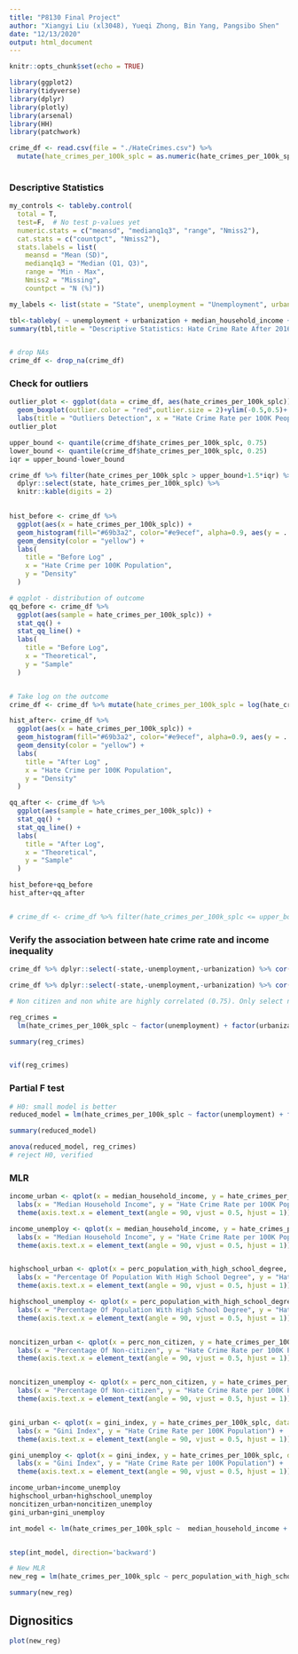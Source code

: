 ```yaml
---
title: "P8130 Final Project"
author: "Xiangyi Liu (xl3048), Yueqi Zhong, Bin Yang, Pangsibo Shen"
date: "12/13/2020"
output: html_document
---
```


```r
knitr::opts_chunk$set(echo = TRUE)

library(ggplot2)
library(tidyverse)
library(dplyr)
library(plotly)
library(arsenal)
library(HH)
library(patchwork)


```


```r
crime_df <- read.csv(file = "./HateCrimes.csv") %>% 
  mutate(hate_crimes_per_100k_splc = as.numeric(hate_crimes_per_100k_splc))
  
```


### Descriptive Statistics
```r
my_controls <- tableby.control(
  total = T,
  test=F,  # No test p-values yet
  numeric.stats = c("meansd", "medianq1q3", "range", "Nmiss2"),
  cat.stats = c("countpct", "Nmiss2"),
  stats.labels = list(
    meansd = "Mean (SD)",
    medianq1q3 = "Median (Q1, Q3)",
    range = "Min - Max",
    Nmiss2 = "Missing",
    countpct = "N (%)"))

my_labels <- list(state = "State", unemployment = "Unemployment", urbanization = "Urbanization", median_household_income = "Median Household Income", perc_population_with_high_school_degree = "High School Education %", perc_non_citizen = "Non Citizen %", gini_index = "Gini Index", perc_non_white = " Non White %", hate_crimes_per_100k_splc = "Hate Crime Rate per 100K")

tbl<-tableby( ~ unemployment + urbanization + median_household_income + perc_population_with_high_school_degree + perc_non_citizen + gini_index + perc_non_white + hate_crimes_per_100k_splc,data = crime_df, control=my_controls,test=FALSE)
summary(tbl,title = "Descriptive Statistics: Hate Crime Rate After 2016 Election",labelTranslations = my_labels,text=TRUE)


# drop NAs
crime_df <- drop_na(crime_df)
```


### Check for outliers
```r
outlier_plot <- ggplot(data = crime_df, aes(hate_crimes_per_100k_splc))+
  geom_boxplot(outlier.color = "red",outlier.size = 2)+ylim(-0.5,0.5)+
  labs(title = "Outliers Detection", x = "Hate Crime Rate per 100K People")
outlier_plot

upper_bound <- quantile(crime_df$hate_crimes_per_100k_splc, 0.75)
lower_bound <- quantile(crime_df$hate_crimes_per_100k_splc, 0.25)
iqr = upper_bound-lower_bound

crime_df %>% filter(hate_crimes_per_100k_splc > upper_bound+1.5*iqr) %>% 
  dplyr::select(state, hate_crimes_per_100k_splc) %>%
  knitr::kable(digits = 2)
 

hist_before <- crime_df %>% 
  ggplot(aes(x = hate_crimes_per_100k_splc)) +
  geom_histogram(fill="#69b3a2", color="#e9ecef", alpha=0.9, aes(y = ..density..)) + 
  geom_density(color = "yellow") +
  labs(
    title = "Before Log" ,
    x = "Hate Crime per 100K Population",
    y = "Density"
  )

# qqplot - distribution of outcome
qq_before <- crime_df %>% 
  ggplot(aes(sample = hate_crimes_per_100k_splc)) + 
  stat_qq() + 
  stat_qq_line() +
  labs(
    title = "Before Log",
    x = "Theoretical",
    y = "Sample"
  )


# Take log on the outcome
crime_df <- crime_df %>% mutate(hate_crimes_per_100k_splc = log(hate_crimes_per_100k_splc))

hist_after<- crime_df %>% 
  ggplot(aes(x = hate_crimes_per_100k_splc)) +
  geom_histogram(fill="#69b3a2", color="#e9ecef", alpha=0.9, aes(y = ..density..)) + 
  geom_density(color = "yellow") +
  labs(
    title = "After Log" ,
    x = "Hate Crime per 100K Population",
    y = "Density"
  )

qq_after <- crime_df %>% 
  ggplot(aes(sample = hate_crimes_per_100k_splc)) + 
  stat_qq() + 
  stat_qq_line() +
  labs(
    title = "After Log",
    x = "Theoretical",
    y = "Sample"
  )

hist_before+qq_before
hist_after+qq_after


# crime_df <- crime_df %>% filter(hate_crimes_per_100k_splc <= upper_bound+1.5*iqr)

```


### Verify the association between hate crime rate and income inequality

```r
crime_df %>% dplyr::select(-state,-unemployment,-urbanization) %>% cor() %>% knitr::kable(digits = 2)

crime_df %>% dplyr::select(-state,-unemployment,-urbanization) %>% cor() %>% corrplot::corrplot(method = "circle", type = "upper", diag=FALSE)

# Non citizen and non white are highly correlated (0.75). Only select non_citizen for model.

```

```r

reg_crimes = 
  lm(hate_crimes_per_100k_splc ~ factor(unemployment) + factor(urbanization) + perc_population_with_high_school_degree + median_household_income +  perc_non_citizen + gini_index, data = crime_df)

summary(reg_crimes)


vif(reg_crimes)
```


### Partial F test
```r

# H0: small model is better
reduced_model = lm(hate_crimes_per_100k_splc ~ factor(unemployment) + factor(urbanization) + perc_population_with_high_school_degree + median_household_income +  perc_non_citizen, data = crime_df)

summary(reduced_model)

anova(reduced_model, reg_crimes)
# reject H0, verified
```


### MLR

```r
income_urban <- qplot(x = median_household_income, y = hate_crimes_per_100k_splc, data = crime_df, color =factor(urbanization)) + geom_smooth(method = "lm", se = FALSE) + 
  labs(x = "Median Household Income", y = "Hate Crime Rate per 100K Population") +
  theme(axis.text.x = element_text(angle = 90, vjust = 0.5, hjust = 1))

income_unemploy <- qplot(x = median_household_income, y = hate_crimes_per_100k_splc, data = crime_df, color =factor(unemployment)) + geom_smooth(method = "lm", se = FALSE) +
  labs(x = "Median Household Income", y = "Hate Crime Rate per 100K Population") +
  theme(axis.text.x = element_text(angle = 90, vjust = 0.5, hjust = 1))


highschool_urban <- qplot(x = perc_population_with_high_school_degree, y = hate_crimes_per_100k_splc, data = crime_df, color =factor(urbanization)) + geom_smooth(method = "lm", se = FALSE) + 
  labs(x = "Percentage Of Population With High School Degree", y = "Hate Crime Rate per 100K Population") +
  theme(axis.text.x = element_text(angle = 90, vjust = 0.5, hjust = 1))

highschool_unemploy <- qplot(x = perc_population_with_high_school_degree, y = hate_crimes_per_100k_splc, data = crime_df, color =factor(unemployment)) + geom_smooth(method = "lm", se = FALSE) + 
  labs(x = "Percentage Of Population With High School Degree", y = "Hate Crime Rate per 100K Population") +
  theme(axis.text.x = element_text(angle = 90, vjust = 0.5, hjust = 1))


noncitizen_urban <- qplot(x = perc_non_citizen, y = hate_crimes_per_100k_splc, data = crime_df, color =factor(urbanization)) + geom_smooth(method = "lm", se = FALSE) + 
  labs(x = "Percentage Of Non-citizen", y = "Hate Crime Rate per 100K Population") +
  theme(axis.text.x = element_text(angle = 90, vjust = 0.5, hjust = 1))


noncitizen_unemploy <- qplot(x = perc_non_citizen, y = hate_crimes_per_100k_splc, data = crime_df, color =factor(unemployment)) + geom_smooth(method = "lm", se = FALSE) + 
  labs(x = "Percentage Of Non-citizen", y = "Hate Crime Rate per 100K Population") +
  theme(axis.text.x = element_text(angle = 90, vjust = 0.5, hjust = 1))


gini_urban <- qplot(x = gini_index, y = hate_crimes_per_100k_splc, data = crime_df, color =factor(urbanization)) + geom_smooth(method = "lm", se = FALSE) + 
  labs(x = "Gini Index", y = "Hate Crime Rate per 100K Population") +
  theme(axis.text.x = element_text(angle = 90, vjust = 0.5, hjust = 1))

gini_unemploy <- qplot(x = gini_index, y = hate_crimes_per_100k_splc, data = crime_df, color =factor(unemployment)) + geom_smooth(method = "lm", se = FALSE) + 
  labs(x = "Gini Index", y = "Hate Crime Rate per 100K Population") +
  theme(axis.text.x = element_text(angle = 90, vjust = 0.5, hjust = 1))

income_urban+income_unemploy
highschool_urban+highschool_unemploy
noncitizen_urban+noncitizen_unemploy
gini_urban+gini_unemploy

```




```r

int_model <- lm(hate_crimes_per_100k_splc ~  median_household_income + perc_population_with_high_school_degree + perc_non_citizen + gini_index + median_household_income * urbanization + median_household_income * unemployment + perc_population_with_high_school_degree * urbanization + perc_population_with_high_school_degree * unemployment + perc_non_citizen * urbanization + gini_index * urbanization,data = crime_df)


step(int_model, direction='backward')

# New MLR
new_reg = lm(hate_crimes_per_100k_splc ~ perc_population_with_high_school_degree + gini_index + median_household_income + urbanization * median_household_income, data = crime_df)

summary(new_reg)
```


## Dignositics
```r
plot(new_reg)

```







